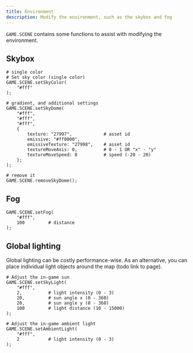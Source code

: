 ```yaml
---
title: Environment
description: Modify the environment, such as the skybox and fog
---
```


`GAME.SCENE` contains some functions to assist with modifying the environment.

## Skybox

```krnk
# single color
# Set sky color (single color)
GAME.SCENE.setSkyColor(
    "#fff"
);

# gradient, and additional settings
GAME.SCENE.setSkyDome(
    "#fff",
    "#fff",
    "#fff",
    {
        texture: "27997",            # asset id
        emissive: "#ff0000",         
        emissiveTexture: "27998",    # asset id
        textureMoveAxis: 0,          # 0 - 1 OR "x" - "y"
        textureMoveSpeed: 0          # speed (-20 - 20)
    };
);

# remove it
GAME.SCENE.removeSkyDome();
```

## Fog

```krnk
GAME.SCENE.setFog(
    "#fff",
    100         # distance
);
```

## Global lighting

<Aside type="tip">
    Global lighting can be costly performance-wise. As an alternative, you can place individual light objects around the map (todo link to page).
</Aside>

```krnk
# Adjust the in-game sun
GAME.SCENE.setSkyLight(
    "#fff",
    2,          # light intensity (0 - 3)
    20,         # sun angle x (0 - 360)
    20,         # sun angle y (0 - 360)
    100         # light distance (10 - 15000)
);

# Adjust the in-game ambient light
GAME.SCENE.setAmbientLight(
    "#fff",
    2           # light intensity (0 - 3)
);
```
